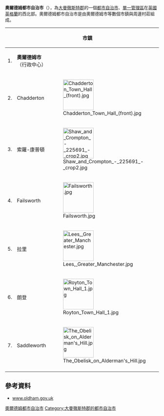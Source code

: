 {{NoteTA|G1=UK Places}}
{{Infobox City
|chinese_name = 奧爾德姆都市自治市
|official_name = Metropolitan Borough of Oldham
|image_skyline = Oldham Civic Centre.jpg
|image_caption = 奧爾德姆行政大樓
|image_map = EnglandOldham.png
|map_caption = 奧爾德姆在英格蘭的位置圖
|latd = 53 |latm = 32 |lats = |latNS = N
|longd = 2 |longm = 07 |longs = |longEW = W
|subdivision_type = [[國家|國家]]
|subdivision_name = [[英國|英國]]
|subdivision_type1 = [[英格蘭區域|英格蘭區域]]
|subdivision_name1 = [[西北英格蘭|西北英格蘭]]
|subdivision_type2 = [[都市郡|都市郡]]
|subdivision_name2 = [[大曼徹斯特郡|大曼徹斯特郡]]
|found_date = 
|area_magnitude =
|area_total = 142.4   
|area_urban = 67.1（奧爾德姆市）
|area_metro  =  
|population_as_of  = 2007年
|population_total = 219,500 
|population_metro  = 
|population_urban = 103,544人（奧爾德姆市）
|population_density = 1,543
}}

'''奧爾德姆都市自治市'''（{{lang-en|Metropolitan Borough of Oldham}}），為[[大曼徹斯特郡|大曼徹斯特郡]]的一個[[都市自治市|都市自治市]]、[[單一管理區|單一管理區]]在[[英國|英國]][[英格蘭|英格蘭]]的西北部。奧爾德姆都市自治市是由奧爾德姆市等數個市鎮與周邊村莊組成。


{| class="wikitable" style="font-size:90%;border:0px;text-align:left;line-height:150%;"
! || colspan="2" | 市鎮 || 人口 ( 2001年 )
|-
| 1. || '''奧爾德姆市''' （行政中心）||
| align="right" | 103,544 
|-
| 2. || Chadderton ||[[File:Chadderton_Town_Hall_(front).jpg|100px]]
| align="right" | 33,001 
|-
| 3. || 索羅-康普頓 ||[[File:Shaw_and_Crompton_-_225691_-_crop2.jpg|100px]]
| align="right" | 21,721 
|-
| 4. || Failsworth ||[[File:Failsworth.jpg|100px]]
| align="right" | 20,555 
|-
| 5. || 拉里 ||[[File:Lees,_Greater_Manchester.jpg|100px]]
| align="right" | 10,132  
|-
| 6. || 朗登 ||[[File:Royton_Town_Hall_1.jpg|100px]]
| align="right" | 20,961 
|-
| 7. || Saddleworth ||[[File:The_Obelisk_on_Alderman's_Hill.jpg|100px]]
| align="right" | 24,351
|-
|}

==參考資料==
*[http://www.oldham.gov.uk/ www.oldham.gov.uk]{{Wayback|url=http://www.oldham.gov.uk/ |date=20110814160433 }} 

{{DEFAULTSORT:Oldham}}
[[Category:奧爾德姆都市自治市|]]
[[Category:大曼徹斯特郡的都市自治市|Category:大曼徹斯特郡的都市自治市]]